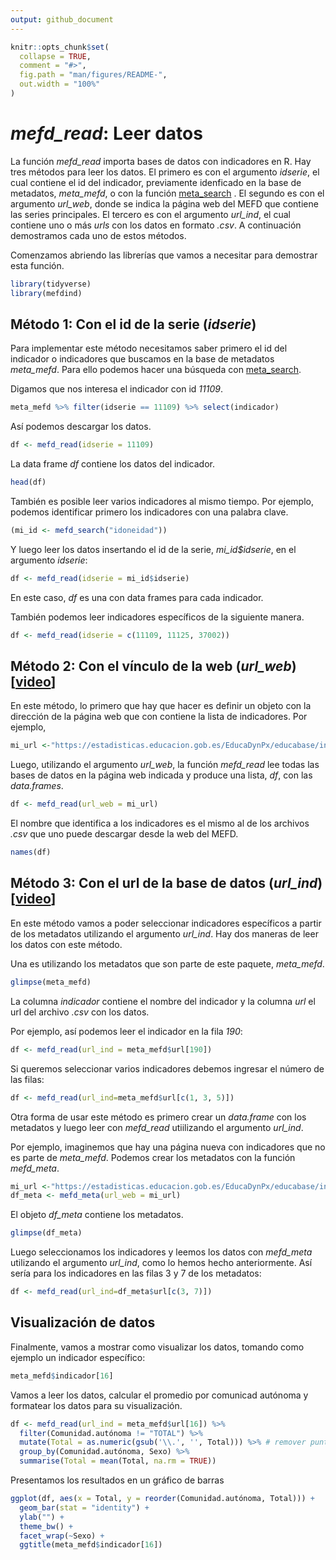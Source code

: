```yaml
---
output: github_document
---
```


```r
knitr::opts_chunk$set(
  collapse = TRUE,
  comment = "#>",
  fig.path = "man/figures/README-",
  out.width = "100%"
)
```

# *mefd_read*: Leer datos 

La función *mefd_read* importa bases de datos con indicadores en R. Hay tres métodos para leer los datos. El primero es con el argumento *idserie*, el cual contiene el id del indicador, previamente idenficado en la base de metadatos, *meta_mefd*, o con la función [meta_search](search.md) . El segundo es con el argumento *url_web*, donde se indica la página web del MEFD que contiene las series principales. El tercero es con el argumento *url_ind*, el cual contiene uno o más *urls* con los datos en formato *.csv*. A continuación demostramos cada uno de estos métodos.    

Comenzamos abriendo las librerías que vamos a necesitar para demostrar esta función. 

```r
library(tidyverse)
library(mefdind)
```

## Método 1: Con el id de la serie (*idserie*) 

Para implementar este método necesitamos saber primero el id del indicador o indicadores que buscamos en la base de metadatos *meta_mefd*. Para ello podemos hacer una búsqueda con [meta_search](search.md). 

Digamos que nos interesa el indicador con id *11109*.    

```r
meta_mefd %>% filter(idserie == 11109) %>% select(indicador)
```

Así podemos descargar los datos.

```r
df <- mefd_read(idserie = 11109)
```

La data frame *df* contiene los datos del indicador.

```r
head(df)
```

También es posible leer varios indicadores al mismo tiempo. Por ejemplo, podemos identificar primero los indicadores con una palabra clave.

```r
(mi_id <- mefd_search("idoneidad"))
```

Y luego leer los datos insertando el id de la serie, *mi_id$idserie*, en el argumento *idserie*:

```r
df <- mefd_read(idserie = mi_id$idserie)
```

En este caso, *df* es una con data frames para cada indicador.  

También podemos leer indicadores específicos de la siguiente manera. 

```r
df <- mefd_read(idserie = c(11109, 11125, 37002))
```

## Método 2: Con el vínculo de la web (*url_web*) [[video](https://youtu.be/pdefiTIX7-I)]

En este método, lo primero que hay que hacer es definir un objeto con la dirección de la página web que con contiene la lista de indicadores. Por ejemplo,

```r
mi_url <-"https://estadisticas.educacion.gob.es/EducaDynPx/educabase/index.htm?type=pcaxis&path=/no-universitaria/centros/centrosyunid/series/unidades_esc&file=pcaxis&l=s0"
```

Luego, utilizando el argumento *url_web*, la función *mefd_read* lee todas las bases de datos en la página web indicada y produce una lista, *df*, con las *data.frames*. 

```r
df <- mefd_read(url_web = mi_url)
```

El nombre que identifica a los indicadores es el mismo al de los archivos *.csv* que uno puede descargar desde la web del MEFD.  

```r
names(df)
```

## Método 3: Con el url de la base de datos (*url_ind*) [[video](https://youtu.be/_I0iiWYZrqc)]
En este método vamos a poder seleccionar indicadores específicos a partir de los metadatos utilizando el argumento *url_ind*. Hay dos maneras de leer los datos con este método.

Una es utilizando los metadatos que son parte de este paquete, *meta_mefd*. 

```r
glimpse(meta_mefd)
```

La columna *indicador* contiene el nombre del indicador y la columna *url* el url del archivo *.csv* con los datos.

Por ejemplo, así podemos leer el indicador en la fila *190*:

```r
df <- mefd_read(url_ind = meta_mefd$url[190])
```

Si queremos seleccionar varios indicadores debemos ingresar el número de las filas:

```r
df <- mefd_read(url_ind=meta_mefd$url[c(1, 3, 5)])
```

Otra forma de usar este método es primero crear un *data.frame* con los metadatos y luego leer con *mefd_read* utiilizando el argumento *url_ind*. 

Por ejemplo, imaginemos que hay una página nueva con indicadores que no es parte de *meta_mefd*. Podemos crear los metadatos con la función *mefd_meta*.

```r
mi_url <-"https://estadisticas.educacion.gob.es/EducaDynPx/educabase/index.htm?type=pcaxis&path=/no-universitaria/alumnado/matriculado/series/gen-porcen-gen&file=pcaxis&l=s0"
df_meta <- mefd_meta(url_web = mi_url)
```

El objeto *df_meta* contiene los metadatos. 

```r
glimpse(df_meta)
```

Luego seleccionamos los indicadores y leemos los datos con *mefd_meta* utilizando el argumento *url_ind*, como lo hemos hecho anteriormente. Así sería para los indicadores en las filas 3 y 7 de los metadatos:

```r
df <- mefd_read(url_ind=df_meta$url[c(3, 7)])
```

## Visualización de datos 
Finalmente, vamos a mostrar como visualizar los datos, tomando como ejemplo un indicador específico:

```r
meta_mefd$indicador[16]
```

Vamos a leer los datos, calcular el promedio por comunicad autónoma y formatear los datos para su visualización.  

```r
df <- mefd_read(url_ind = meta_mefd$url[16]) %>%
  filter(Comunidad.autónoma != "TOTAL") %>%
  mutate(Total = as.numeric(gsub('\\.', '', Total))) %>% # remover puntos
  group_by(Comunidad.autónoma, Sexo) %>%
  summarise(Total = mean(Total, na.rm = TRUE))
```

Presentamos los resultados en un gráfico de barras

```r
ggplot(df, aes(x = Total, y = reorder(Comunidad.autónoma, Total))) +
  geom_bar(stat = "identity") +
  ylab("") +
  theme_bw() +
  facet_wrap(~Sexo) +
  ggtitle(meta_mefd$indicador[16])
```
